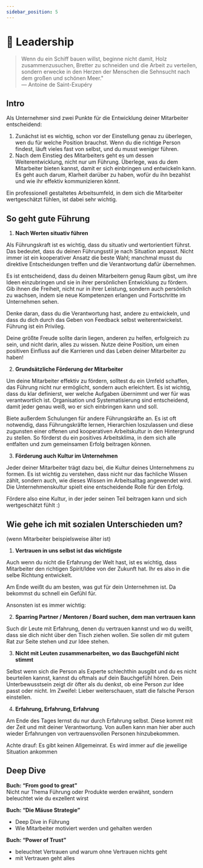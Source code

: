 ```yaml
---
sidebar_position: 5
---
```


# 🦾 Leadership

> Wenn du ein Schiff bauen willst, beginne nicht damit, Holz zusammenzusuchen, Bretter zu schneiden und die Arbeit zu verteilen, sondern erwecke in den Herzen der Menschen die Sehnsucht nach dem großen und schönen Meer."\
> ― Antoine de Saint-Exupéry

## Intro

Als Unternehmer sind zwei Punkte für die Entwicklung deiner Mitarbeiter entscheidend:

1. Zunächst ist es wichtig, schon vor der Einstellung genau zu überlegen, wen du für welche Position brauchst. Wenn du die richtige Person findest, läuft vieles fast von selbst, und du musst weniger führen.
2. Nach dem Einstieg des Mitarbeiters geht es um dessen Weiterentwicklung, nicht nur um Führung. Überlege, was du dem Mitarbeiter bieten kannst, damit er sich einbringen und entwickeln kann. Es geht auch darum, Klarheit darüber zu haben, wofür du ihn bezahlst und wie ihr effektiv kommunizieren könnt.

Ein professionell gestaltetes Arbeitsumfeld, in dem sich die Mitarbeiter wertgeschätzt fühlen, ist dabei sehr wichtig.

## So geht gute Führung

1. **Nach Werten situativ führen**

Als Führungskraft ist es wichtig, dass du situativ und wertorientiert führst. Das bedeutet, dass du deinen Führungsstil je nach Situation anpasst. Nicht immer ist ein kooperativer Ansatz die beste Wahl; manchmal musst du direktive Entscheidungen treffen und die Verantwortung dafür übernehmen.

Es ist entscheidend, dass du deinen Mitarbeitern genug Raum gibst, um ihre Ideen einzubringen und sie in ihrer persönlichen Entwicklung zu fördern. Gib ihnen die Freiheit, nicht nur in ihrer Leistung, sondern auch persönlich zu wachsen, indem sie neue Kompetenzen erlangen und Fortschritte im Unternehmen sehen.

Denke daran, dass du die Verantwortung hast, andere zu entwickeln, und dass du dich durch das Geben von Feedback selbst weiterentwickelst. Führung ist ein Privileg.

Deine größte Freude sollte darin liegen, anderen zu helfen, erfolgreich zu sein, und nicht darin, alles zu wissen.
Nutze deine Position, um einen positiven Einfluss auf die Karrieren und das Leben deiner Mitarbeiter zu haben!

2. **Grundsätzliche Förderung der Mitarbeiter**

Um deine Mitarbeiter effektiv zu fördern, solltest du ein Umfeld schaffen, das Führung nicht nur ermöglicht, sondern auch erleichtert.
Es ist wichtig, dass du klar definierst, wer welche Aufgaben übernimmt und wer für was verantwortlich ist. Organisation und Systematisierung sind entscheidend, damit jeder genau weiß, wo er sich einbringen kann und soll.

Biete außerdem Schulungen für andere Führungskräfte an.
Es ist oft notwendig, dass Führungskräfte lernen, Hierarchien loszulassen und diese zugunsten einer offenen und kooperativen Arbeitskultur in den Hintergrund zu stellen. So förderst du ein positives Arbeitsklima, in dem sich alle entfalten und zum gemeinsamen Erfolg beitragen können.

3. **Förderung auch Kultur im Unternehmen**

Jeder deiner Mitarbeiter trägt dazu bei, die Kultur deines Unternehmens zu formen. Es ist wichtig zu verstehen, dass nicht nur das fachliche Wissen zählt, sondern auch, wie dieses Wissen im Arbeitsalltag angewendet wird. Die Unternehmenskultur spielt eine entscheidende Rolle für den Erfolg.

Fördere also eine Kultur, in der jeder seinen Teil beitragen kann und sich wertgeschätzt fühlt :)

## Wie gehe ich mit sozialen Unterschieden um?

(wenn Mitarbeiter beispielsweise älter ist)

1. **Vertrauen in uns selbst ist das wichtigste**

Auch wenn du nicht die Erfahrung der Welt hast, ist es wichtig, dass Mitarbeiter den richtigen Spirit/Idee von der Zukunft hat. Ihr es also in die selbe Richtung entwickelt.

Am Ende weißt du am besten, was gut für dein Unternehmen ist. Da bekommst du schnell ein Gefühl für.

Ansonsten ist es immer wichtig:

2. **Sparring Partner / Mentoren / Board suchen, dem man vertrauen kann**

Such dir Leute mit Erfahrung, denen du vertrauen kannst und wo du weißt, dass sie dich nicht über den Tisch ziehen wollen. Sie sollen dir mit gutem Rat zur Seite stehen und zur Idee stehen.

3. **Nicht mit Leuten zusammenarbeiten, wo das Bauchgefühl nicht stimmt**

Selbst wenn sich die Person als Experte schlechthin ausgibt und du es nicht beurteilen kannst, kannst du oftmals auf dein Bauchgefühl hören. Dein Unterbewusstsein zeigt dir öfter als du denkst, ob eine Person zur Idee passt oder nicht. Im Zweifel: Lieber weiterschauen, statt die falsche Person einstellen.

4. **Erfahrung, Erfahrung, Erfahrung**

Am Ende des Tages lernst du nur durch Erfahrung selbst. Diese kommt mit der Zeit und mit deiner Verantwortung. Von außen kann man hier aber auch wieder Erfahrungen von vertrauensvollen Personen hinzubekommen.

Achte drauf: Es gibt keinen Allgemeinrat. Es wird immer auf die jeweilige Situation ankommen

## Deep Dive

**Buch: “From good to great”** \
Nicht nur Thema Führung oder Produkte werden erwähnt, sondern beleuchtet wie du exzellent wirst

**Buch: “Die Mäuse Strategie”**

- Deep Dive in Führung
- Wie Mitarbeiter motiviert werden und gehalten werden

**Buch: “Power of Trust”**

- beleuchtet Vertrauen und warum ohne Vertrauen nichts geht
- mit Vertrauen geht alles
